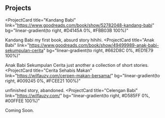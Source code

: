 ## Projects

<ProjectCard
  title="Kandang Babi"
  link="https://www.goodreads.com/book/show/52782048-kandang-babi"
  bg="linear-gradient(to right, #D4145A 0%, #FBB03B 100%)"
>
  Kandang Babi my first book, absurd story hihihi.
</ProjectCard>
<ProjectCard
  title="Anak Babi"
  link="https://www.goodreads.com/book/show/49499989-anak-babi-sekumpulan-cerita"
  bg="linear-gradient(to right, #662D8C 0%, #ED1E79 100%)"
>
  Anak Babi Sekumpulan Cerita just another a collection of short stories.
</ProjectCard>
<ProjectCard
  title="Cerita Sehabis Makan"
  link="https://wilfauzy.com/cerpen-makan-bersama/"
  bg="linear-gradient(to right, #009245 0%, #FCEE21 100%)"
>
  unfinished story, abandoned.
</ProjectCard>
<ProjectCard
  title="Celengan Babi"
  link="https://wilfauzy.com/"
  bg="linear-gradient(to right, #D585FF 0%, #00FFEE 100%)"
>
  Coming Soon.
</ProjectCard>
